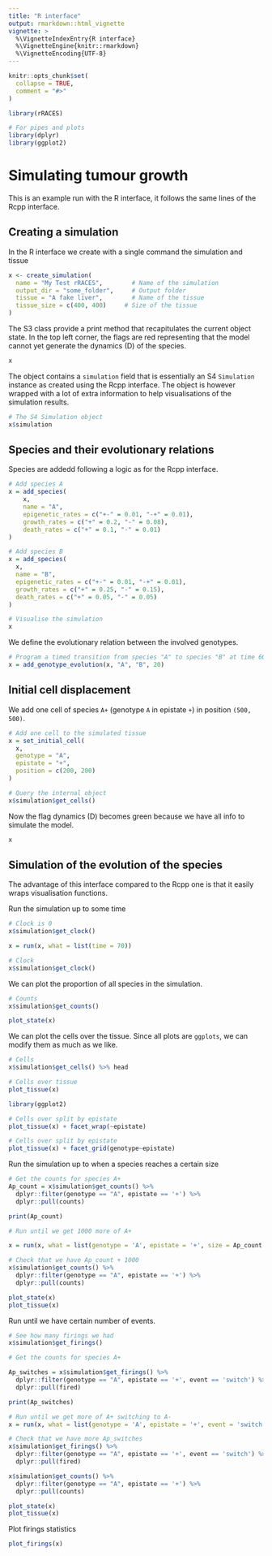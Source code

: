 ```yaml
---
title: "R interface"
output: rmarkdown::html_vignette
vignette: >
  %\VignetteIndexEntry{R interface}
  %\VignetteEngine{knitr::rmarkdown}
  %\VignetteEncoding{UTF-8}
---
```


```r
knitr::opts_chunk$set(
  collapse = TRUE,
  comment = "#>"
)
```

```r
library(rRACES)

# For pipes and plots
library(dplyr)
library(ggplot2)
```

# Simulating tumour growth

This is an example run with the R interface, it follows the same lines of the Rcpp interface.

## Creating a simulation

In the R interface we create with a single command the simulation and tissue

```r
x <- create_simulation(
  name = "My Test rRACES",        # Name of the simulation
  output_dir = "some_folder",     # Output folder
  tissue = "A fake liver",        # Name of the tissue
  tissue_size = c(400, 400)     # Size of the tissue
)
```

The S3 class provide a print method that recapitulates the current object state. In the top left corner, the flags are red representing that the model cannot yet generate the dynamics (D) of the species.
```r
x
```

The object contains a `simulation` field that is essentially an S4 `Simulation` instance as created using the Rcpp interface. The object is however wrapped with a lot of extra information to help visualisations of the simulation results.

```r
# The S4 Simulation object
x$simulation
```

## Species and their evolutionary relations

Species are addedd following a logic as for the Rcpp interface.

```r
# Add species A
x = add_species(
    x,
    name = "A",
    epigenetic_rates = c("+-" = 0.01, "-+" = 0.01),
    growth_rates = c("+" = 0.2, "-" = 0.08),
    death_rates = c("+" = 0.1, "-" = 0.01)
)

# Add species B
x = add_species(
  x,
  name = "B",
  epigenetic_rates = c("+-" = 0.01, "-+" = 0.01),
  growth_rates = c("+" = 0.25, "-" = 0.15),
  death_rates = c("+" = 0.05, "-" = 0.05)
)

# Visualise the simulation
x
```

We define the evolutionary relation between the involved genotypes.

```r
# Program a timed transition from species "A" to species "B" at time 60
x = add_genotype_evolution(x, "A", "B", 20)
```

## Initial cell displacement

We add one cell of species `A+` (genotype `A` in epistate `+`) in position `(500, 500)`.

```r
# Add one cell to the simulated tissue
x = set_initial_cell(
  x,
  genotype = "A",
  epistate = "+",
  position = c(200, 200)
)

# Query the internal object
x$simulation$get_cells()
```


Now the flag dynamics (D) becomes green because we have all info to simulate the model.
```r
x
```

## Simulation of the evolution of the species

The advantage of this interface compared to the Rcpp one is that it easily wraps visualisation functions.

Run the simulation up to some time
```r
# Clock is 0
x$simulation$get_clock()

x = run(x, what = list(time = 70))

# Clock
x$simulation$get_clock()
```

We can plot the proportion of all species in the simulation.

```r
# Counts
x$simulation$get_counts()

plot_state(x)
```

We can plot the cells over the tissue. Since all plots are `ggplots`, we can modify them as much as we like.

```r
# Cells
x$simulation$get_cells() %>% head

# Cells over tissue
plot_tissue(x)
```

```r
library(ggplot2)

# Cells over split by epistate
plot_tissue(x) + facet_wrap(~epistate)
```

```r
# Cells over split by epistate
plot_tissue(x) + facet_grid(genotype~epistate)
```

Run the simulation up to when a species reaches a certain size
```r
# Get the counts for species A+
Ap_count = x$simulation$get_counts() %>% 
  dplyr::filter(genotype == "A", epistate == '+') %>% 
  dplyr::pull(counts)

print(Ap_count)

# Run until we get 1000 more of A+

x = run(x, what = list(genotype = 'A', epistate = '+', size = Ap_count + 1500))

# Check that we have Ap_count + 1000
x$simulation$get_counts() %>% 
  dplyr::filter(genotype == "A", epistate == '+') %>% 
  dplyr::pull(counts)
```

```r
plot_state(x)
plot_tissue(x)
```


Run until we have certain number of events.

```r
# See how many firings we had
x$simulation$get_firings()

# Get the counts for species A+

Ap_switches = x$simulation$get_firings() %>% 
  dplyr::filter(genotype == "A", epistate == '+', event == 'switch') %>% 
  dplyr::pull(fired)

print(Ap_switches)

# Run until we get more of A+ switching to A-
x = run(x, what = list(genotype = 'A', epistate = '+', event = 'switch', count = Ap_switches + 1000))

# Check that we have more Ap_switches
x$simulation$get_firings() %>% 
  dplyr::filter(genotype == "A", epistate == '+', event == 'switch') %>% 
  dplyr::pull(fired)

x$simulation$get_counts() %>% 
  dplyr::filter(genotype == "A", epistate == '+') %>% 
  dplyr::pull(counts)
```
```r
plot_state(x)
plot_tissue(x)
```

Plot firings statistics
```r
plot_firings(x)
```

